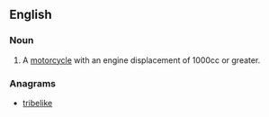 ==English==

===Noun===
{{en-noun}}

# {{slang}} A [[motorcycle]] with an engine displacement of 1000cc or greater.

===Anagrams===
* [[tribelike#English|tribelike]]